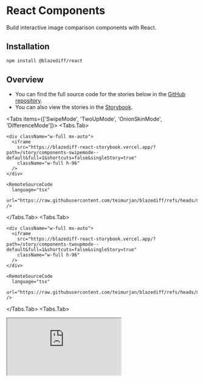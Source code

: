 # React Components


Build interactive image comparison components with React.

## Installation

```bash npm2yarn
npm install @blazediff/react
```

## Overview

- You can find the full source code for the stories below in the [GitHub repository](https://github.com/teimurjan/blazediff/refs/heads/main/packages/react/stories).
- You can also view the stories in the [Storybook](https://blazediff-react-storybook.vercel.app/).

<Tabs items={['SwipeMode', 'TwoUpMode', 'OnionSkinMode', 'DifferenceMode']}>
  <Tabs.Tab>

    <div className="w-full mx-auto">
      <iframe
        src="https://blazediff-react-storybook.vercel.app/?path=/story/components-swipemode--default&full=1&shortcuts=false&singleStory=true"
        className="w-full h-96"
      />
    </div>

    <RemoteSourceCode
      language="tsx"
      url="https://raw.githubusercontent.com/teimurjan/blazediff/refs/heads/main/packages/react/stories/SwipeMode.stories.tsx"
    />

  </Tabs.Tab>
  <Tabs.Tab>

    <div className="w-full mx-auto">
      <iframe
        src="https://blazediff-react-storybook.vercel.app/?path=/story/components-twoupmode--default&full=1&shortcuts=false&singleStory=true"
        className="w-full h-96"
      />
    </div>

    <RemoteSourceCode
      language="tsx"
      url="https://raw.githubusercontent.com/teimurjan/blazediff/refs/heads/main/packages/react/stories/TwoUpMode.stories.tsx"
    />

  </Tabs.Tab>
  <Tabs.Tab>
    <div className="w-full mx-auto">
      <iframe
        src="https://blazediff-react-storybook.vercel.app/?path=/story/components-onionskinmode--default&full=1&shortcuts=false&singleStory=true"
        className="w-full h-96"
      />
    </div>

    <RemoteSourceCode
      language="tsx"
      url="https://raw.githubusercontent.com/teimurjan/blazediff/refs/heads/main/packages/react/stories/OnionSkinMode.stories.tsx"
    />

  </Tabs.Tab>
  <Tabs.Tab>
    <div className="w-full mx-auto">
      <iframe
        src="https://blazediff-react-storybook.vercel.app/?path=/story/components-differencemode--default&full=1&shortcuts=false&singleStory=true"
        className="w-full h-96"
      />
    </div>

    <RemoteSourceCode
      language="tsx"
      url="https://raw.githubusercontent.com/teimurjan/blazediff/refs/heads/main/packages/react/stories/DifferenceMode.stories.tsx"
    />

  </Tabs.Tab>
</Tabs>
